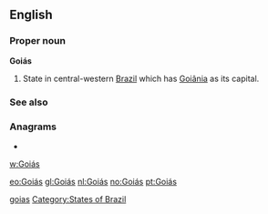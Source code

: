 ==English==

===Proper noun===
'''Goiás'''

# State in central-western [[Brazil]] which has [[Goiânia]] as its capital.

===See also===

===Anagrams===
* {{alphagram|[[agios#English|agios]]}} 


[[w:Goiás]]

[[Category:English words spelled with diacritics|goias]]
[[Category:States of Brazil]]

[[eo:Goiás]]
[[gl:Goiás]]
[[nl:Goiás]]
[[no:Goiás]]
[[pt:Goiás]]